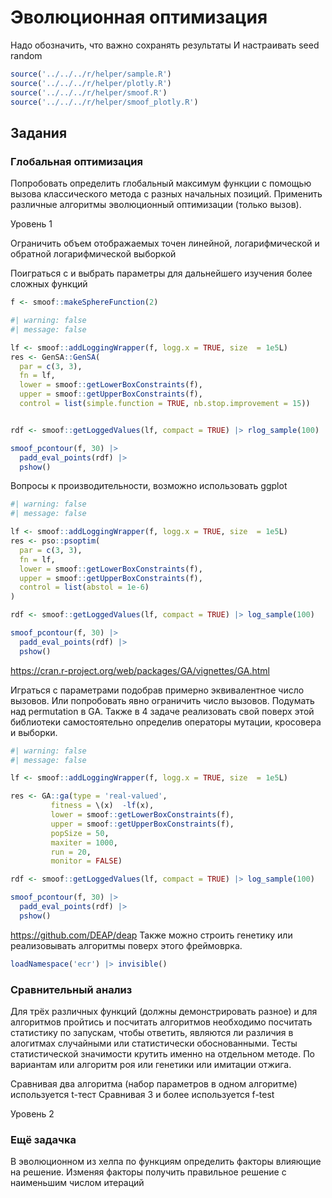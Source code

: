 # Эволюционная оптимизация {#sec-lab-alghorithm-evolutionary}

Надо обозначить, что важно сохранять результаты И настраивать seed random

```r
source('../../../r/helper/sample.R')
source('../../../r/helper/plotly.R')
source('../../../r/helper/smoof.R')
source('../../../r/helper/smoof_plotly.R')
```

## Задания

### Глобальная оптимизация

Попробовать определить глобальный максимум функции с помощью вызова классического метода с разных начальных позиций. Применить различные алгоритмы эволюционный оптимизации (только вызов).

::: {.callout-note appearance="minimal"}
Уровень 1
:::

Ограничить объем отображаемых точен линейной, логарифмической и обратной логарифмической выборкой

Поиграться с и выбрать параметры для дальнейшего изучения более сложных функций

```r
f <- smoof::makeSphereFunction(2)
```

```r
#| warning: false
#| message: false

lf <- smoof::addLoggingWrapper(f, logg.x = TRUE, size  = 1e5L)
res <- GenSA::GenSA(
  par = c(3, 3),
  fn = lf,
  lower = smoof::getLowerBoxConstraints(f),
  upper = smoof::getUpperBoxConstraints(f),
  control = list(simple.function = TRUE, nb.stop.improvement = 15))


rdf <- smoof::getLoggedValues(lf, compact = TRUE) |> rlog_sample(100)

smoof_pcontour(f, 30) |> 
  padd_eval_points(rdf) |>
  pshow()
```

Вопросы к производительности, возможно использовать ggplot

```r
#| warning: false
#| message: false

lf <- smoof::addLoggingWrapper(f, logg.x = TRUE, size  = 1e5L)
res <- pso::psoptim(
  par = c(3, 3),
  fn = lf,
  lower = smoof::getLowerBoxConstraints(f),
  upper = smoof::getUpperBoxConstraints(f),
  control = list(abstol = 1e-6)
)

rdf <- smoof::getLoggedValues(lf, compact = TRUE) |> log_sample(100)

smoof_pcontour(f, 30) |> 
  padd_eval_points(rdf) |>
  pshow()
```

<https://cran.r-project.org/web/packages/GA/vignettes/GA.html>

Играться с параметрами подобрав примерно эквивалентное число вызовов. Или попробовать явно ограничить число вызовов. Подумать над permutation в GA. Также в 4 задаче реализовать свой поверх этой библиотеки самостоятельно определив операторы мутации, кросовера и выборки.

```r
#| warning: false
#| message: false

lf <- smoof::addLoggingWrapper(f, logg.x = TRUE, size  = 1e5L)

res <- GA::ga(type = 'real-valued', 
         fitness = \(x)  -lf(x),
         lower = smoof::getLowerBoxConstraints(f), 
         upper = smoof::getUpperBoxConstraints(f), 
         popSize = 50, 
         maxiter = 1000, 
         run = 20,
         monitor = FALSE)

rdf <- smoof::getLoggedValues(lf, compact = TRUE) |> log_sample(100)

smoof_pcontour(f, 30) |> 
  padd_eval_points(rdf) |>
  pshow()
```

<https://github.com/DEAP/deap> Также можно строить генетику или реализовывать алгоритмы поверх этого фреймоврка.

```r
loadNamespace('ecr') |> invisible()
```

### Сравнительный анализ

Для трёх различных функций (должны демонстрировать разное) и для алгоритмов пройтись и посчитать алгоритмов необходимо посчитать статистику по запускам, чтобы ответить, являются ли различия в алогитмах случайными или статистически обоснованными. Тесты статистической значимости крутить именно на отдельном методе. По вариантам или алгоритм роя или генетики или имитации отжига.

Сравнивая два алгоритма (набор параметров в одном алгоритме) используется t-тест Сравнивая 3 и более используется f-test

::: {.callout-note appearance="minimal"}
Уровень 2
:::


### Ещё задачка

В эволюционном из хелпа по функциям определить факторы влияющие на решение. Изменяя факторы получить правильное решение с наименьшим числом итераций
